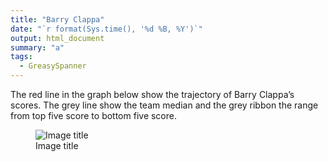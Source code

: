 ```yaml
---
title: "Barry Clappa"
date: "`r format(Sys.time(), '%d %B, %Y')`"
output: html_document
summary: "a"
tags:
  - GreasySpanner
---
```


The red line in the graph below show the trajectory of Barry Clappa's scores. The grey line show the team median and the grey ribbon the range from top five score to bottom five score.

![Image title](BarryClappa.jpg)
